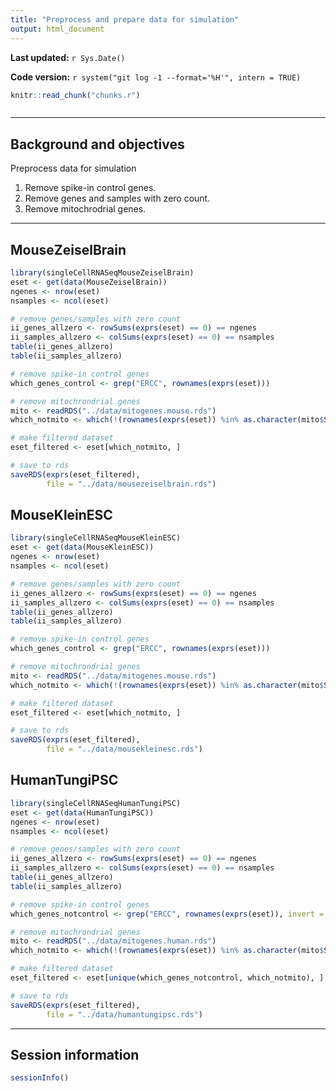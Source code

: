 ```yaml
---
title: "Preprocess and prepare data for simulation"
output: html_document
---
```


**Last updated:** `r Sys.Date()`

**Code version:** `r system("git log -1 --format='%H'", intern = TRUE)`

```r
knitr::read_chunk("chunks.r")
```

```r
```

---

## Background and objectives

Preprocess data for simulation

1. Remove spike-in control genes.  
2. Remove genes and samples with zero count.  
3. Remove mitochrodrial genes.

---

## MouseZeiselBrain

```r
library(singleCellRNASeqMouseZeiselBrain)
eset <- get(data(MouseZeiselBrain))
ngenes <- nrow(eset)
nsamples <- ncol(eset)

# remove genes/samples with zero count
ii_genes_allzero <- rowSums(exprs(eset) == 0) == ngenes
ii_samples_allzero <- colSums(exprs(eset) == 0) == nsamples
table(ii_genes_allzero)
table(ii_samples_allzero)

# remove spike-in control genes
which_genes_control <- grep("ERCC", rownames(exprs(eset)))

# remove mitochrondrial genes
mito <- readRDS("../data/mitogenes.mouse.rds")
which_notmito <- which(!(rownames(exprs(eset)) %in% as.character(mito$Symbol)))

# make filtered dataset
eset_filtered <- eset[which_notmito, ]

# save to rds
saveRDS(exprs(eset_filtered), 
        file = "../data/mousezeiselbrain.rds")
```

## MouseKleinESC

```r
library(singleCellRNASeqMouseKleinESC)
eset <- get(data(MouseKleinESC))
ngenes <- nrow(eset)
nsamples <- ncol(eset)

# remove genes/samples with zero count
ii_genes_allzero <- rowSums(exprs(eset) == 0) == ngenes
ii_samples_allzero <- colSums(exprs(eset) == 0) == nsamples
table(ii_genes_allzero)
table(ii_samples_allzero)

# remove spike-in control genes
which_genes_control <- grep("ERCC", rownames(exprs(eset)))

# remove mitochrondrial genes
mito <- readRDS("../data/mitogenes.mouse.rds")
which_notmito <- which(!(rownames(exprs(eset)) %in% as.character(mito$Symbol)))

# make filtered dataset
eset_filtered <- eset[which_notmito, ]

# save to rds
saveRDS(exprs(eset_filtered), 
        file = "../data/mousekleinesc.rds")
```


## HumanTungiPSC

```r
library(singleCellRNASeqHumanTungiPSC)
eset <- get(data(HumanTungiPSC))
ngenes <- nrow(eset)
nsamples <- ncol(eset)

# remove genes/samples with zero count
ii_genes_allzero <- rowSums(exprs(eset) == 0) == ngenes
ii_samples_allzero <- colSums(exprs(eset) == 0) == nsamples
table(ii_genes_allzero)
table(ii_samples_allzero)

# remove spike-in control genes
which_genes_notcontrol <- grep("ERCC", rownames(exprs(eset)), invert = TRUE)

# remove mitochrondrial genes
mito <- readRDS("../data/mitogenes.human.rds")
which_notmito <- which(!(rownames(exprs(eset)) %in% as.character(mito$Symbol)))

# make filtered dataset
eset_filtered <- eset[unique(which_genes_notcontrol, which_notmito), ]

# save to rds
saveRDS(exprs(eset_filtered), 
        file = "../data/humantungipsc.rds")
```


---

## Session information

```r
sessionInfo()
```

